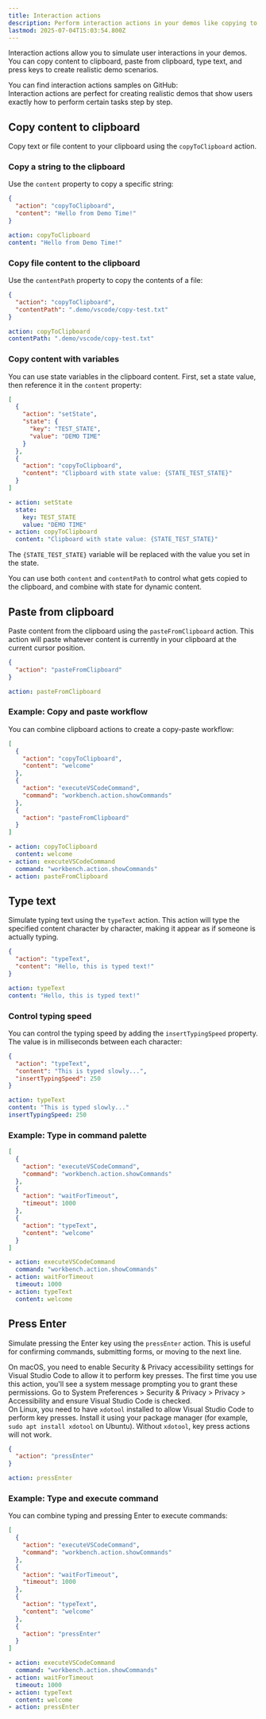 ```yaml
---
title: Interaction actions
description: Perform interaction actions in your demos like copying to clipboard, pasting content, typing text, and pressing keys.
lastmod: 2025-07-04T15:03:54.800Z
---
```



Interaction actions allow you to simulate user interactions in your demos. You can copy content to clipboard, paste from clipboard, type text, and press keys to create realistic demo scenarios.

<Aside type="note" title='Samples'>
  You can find interaction actions samples on GitHub: 
  <GitHubFileOpener filePath=".demo/25-interaction-actions.json" />
</Aside>

<Aside type="tip">
  Interaction actions are perfect for creating realistic demos that show users exactly how to perform certain tasks step by step.
</Aside>


## Copy content to clipboard

Copy text or file content to your clipboard using the `copyToClipboard` action.

### Copy a string to the clipboard

Use the `content` property to copy a specific string:

<Tabs syncKey="copy-clipboard-string">
<TabItem label="JSON">

```json
{
  "action": "copyToClipboard",
  "content": "Hello from Demo Time!"
}
```

</TabItem>
<TabItem label="YAML">

```yaml
action: copyToClipboard
content: "Hello from Demo Time!"
```

</TabItem>
</Tabs>

### Copy file content to the clipboard

Use the `contentPath` property to copy the contents of a file:

<Tabs syncKey="copy-clipboard-file">
<TabItem label="JSON">

```json
{
  "action": "copyToClipboard",
  "contentPath": ".demo/vscode/copy-test.txt"
}
```

</TabItem>
<TabItem label="YAML">

```yaml
action: copyToClipboard
contentPath: ".demo/vscode/copy-test.txt"
```

</TabItem>
</Tabs>

### Copy content with variables

You can use state variables in the clipboard content. First, set a state value, then reference it in the `content` property:

<Tabs syncKey="copy-clipboard-variables">
<TabItem label="JSON">

```json
[
  {
    "action": "setState",
    "state": {
      "key": "TEST_STATE",
      "value": "DEMO TIME"
    }
  },
  {
    "action": "copyToClipboard",
    "content": "Clipboard with state value: {STATE_TEST_STATE}"
  }
]
```

</TabItem>
<TabItem label="YAML">

```yaml
- action: setState
  state:
    key: TEST_STATE
    value: "DEMO TIME"
- action: copyToClipboard
  content: "Clipboard with state value: {STATE_TEST_STATE}"
```

</TabItem>
</Tabs>

The `{STATE_TEST_STATE}` variable will be replaced with the value you set in the state.

<Aside type="tip">
  You can use both <code>content</code> and <code>contentPath</code> to control what gets copied to the clipboard, and combine with state for dynamic content.
</Aside>

## Paste from clipboard

Paste content from the clipboard using the `pasteFromClipboard` action. This action will paste whatever content is currently in your clipboard at the current cursor position.

<Tabs syncKey="paste-from-clipboard">
<TabItem label="JSON">

```json
{
  "action": "pasteFromClipboard"
}
```

</TabItem>
<TabItem label="YAML">

```yaml
action: pasteFromClipboard
```

</TabItem>
</Tabs>

### Example: Copy and paste workflow

You can combine clipboard actions to create a copy-paste workflow:

<Tabs syncKey="copy-paste-workflow">
<TabItem label="JSON">

```json
[
  {
    "action": "copyToClipboard",
    "content": "welcome"
  },
  {
    "action": "executeVSCodeCommand",
    "command": "workbench.action.showCommands"
  },
  {
    "action": "pasteFromClipboard"
  }
]
```

</TabItem>
<TabItem label="YAML">

```yaml
- action: copyToClipboard
  content: welcome
- action: executeVSCodeCommand
  command: "workbench.action.showCommands"
- action: pasteFromClipboard
```

</TabItem>
</Tabs>

## Type text

Simulate typing text using the `typeText` action. This action will type the specified content character by character, making it appear as if someone is actually typing.

<Tabs syncKey="type-text-action">
<TabItem label="JSON">

```json
{
  "action": "typeText",
  "content": "Hello, this is typed text!"
}
```

</TabItem>
<TabItem label="YAML">

```yaml
action: typeText
content: "Hello, this is typed text!"
```

</TabItem>
</Tabs>

### Control typing speed

You can control the typing speed by adding the `insertTypingSpeed` property. The value is in milliseconds between each character:

<Tabs syncKey="type-text-speed">
<TabItem label="JSON">

```json
{
  "action": "typeText",
  "content": "This is typed slowly...",
  "insertTypingSpeed": 250
}
```

</TabItem>
<TabItem label="YAML">

```yaml
action: typeText
content: "This is typed slowly..."
insertTypingSpeed: 250
```

</TabItem>
</Tabs>

### Example: Type in command palette

<Tabs syncKey="type-in-command-palette">
<TabItem label="JSON">

```json
[
  {
    "action": "executeVSCodeCommand",
    "command": "workbench.action.showCommands"
  },
  {
    "action": "waitForTimeout",
    "timeout": 1000
  },
  {
    "action": "typeText",
    "content": "welcome"
  }
]
```

</TabItem>
<TabItem label="YAML">

```yaml
- action: executeVSCodeCommand
  command: "workbench.action.showCommands"
- action: waitForTimeout
  timeout: 1000
- action: typeText
  content: welcome
```

</TabItem>
</Tabs>

## Press Enter

Simulate pressing the Enter key using the `pressEnter` action. This is useful for confirming commands, submitting forms, or moving to the next line.

<Aside type="caution" title="macOS Security Requirement">
  On macOS, you need to enable Security & Privacy accessibility settings for Visual Studio Code to allow it to perform key presses. The first time you use this action, you'll see a system message prompting you to grant these permissions. Go to System Preferences > Security & Privacy > Privacy > Accessibility and ensure Visual Studio Code is checked.
</Aside>

<Aside type="caution" title="Linux Requirement">
  On Linux, you need to have <code>xdotool</code> installed to allow Visual Studio Code to perform key presses. Install it using your package manager (for example, <code>sudo apt install xdotool</code> on Ubuntu). Without <code>xdotool</code>, key press actions will not work.
</Aside>

<Tabs syncKey="press-enter-action">
<TabItem label="JSON">

```json
{
  "action": "pressEnter"
}
```

</TabItem>
<TabItem label="YAML">

```yaml
action: pressEnter
```

</TabItem>
</Tabs>

### Example: Type and execute command

You can combine typing and pressing Enter to execute commands:

<Tabs syncKey="type-and-execute-command">
<TabItem label="JSON">

```json
[
  {
    "action": "executeVSCodeCommand",
    "command": "workbench.action.showCommands"
  },
  {
    "action": "waitForTimeout",
    "timeout": 1000
  },
  {
    "action": "typeText",
    "content": "welcome"
  },
  {
    "action": "pressEnter"
  }
]
```

</TabItem>
<TabItem label="YAML">

```yaml
- action: executeVSCodeCommand
  command: "workbench.action.showCommands"
- action: waitForTimeout
  timeout: 1000
- action: typeText
  content: welcome
- action: pressEnter
```

</TabItem>
</Tabs>

